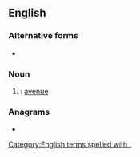 {{also|ave|'ave|avé|avè|avë|Ave|Ave.}}
==English==

===Alternative forms===
* {{l|en|ave}}

===Noun===
{{en-noun|aves.}}

# {{alternative form of|en|ave|nodot=1}}: [[avenue]]

===Anagrams===
* {{anagrams|en|a=aev|AEV|EAV|EVA|Eva|Vea|eva|eva'|vae}}

[[Category:English terms spelled with .]]